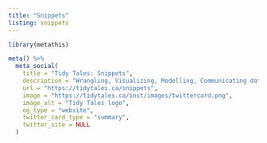 ```yaml
---
title: "Snippets"
listing: snippets
---
```


```r
library(metathis)

meta() %>%
  meta_social(
    title = "Tidy Tales: Snippets",
    description = "Wrangling, Visualizing, Modelling, Communicating data",
    url = "https://tidytales.ca/snippets",
    image = "https://tidytales.ca/inst/images/twittercard.png",
    image_alt = "Tidy Tales logo",
    og_type = "website",
    twitter_card_type = "summary",
    twitter_site = NULL
  )
```

